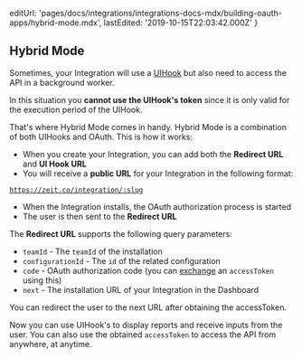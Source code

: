 
  editUrl:
    'pages/docs/integrations/integrations-docs-mdx/building-oauth-apps/hybrid-mode.mdx',
  lastEdited: '2019-10-15T22:03:42.000Z'
}

## Hybrid Mode

Sometimes, your Integration will use a [UIHook](/docs/integrations#understanding-uihooks) but also need to access the <OrgName /> API in a background worker.

In this situation you **cannot use the UIHook's token** since it is only valid for the execution period of the UIHook.

That's where Hybrid Mode comes in handy. Hybrid Mode is a combination of both UIHooks and OAuth. This is how it works:

- When you create your Integration, you can add both the **Redirect URL** and **UI Hook URL**
- You will receive a **public URL** for your Integration in the following format:

<Code>https://zeit.co/integration/:slug</Code>

- When the Integration installs, the OAuth authorization process is started
- The user is then sent to the **Redirect URL**

The **Redirect URL** supports the following query parameters:

- `teamId` - The `teamId` of the installation
- `configurationId` - The `id` of the related configuration
- `code` - OAuth authorization code (you can [exchange](/docs/api#endpoints/oauth2/exchanging-code-for-an-access-token) an `accessToken` using this)
- `next` - The installation URL of your Integration in the <OrgName /> Dashboard

<Note>
  You can redirect the user to the <InlineCode>next</InlineCode> URL after
  obtaining the <InlineCode>accessToken</InlineCode>.
</Note>

Now you can use UIHook's to display reports and receive inputs from the user. You can also use the obtained `accessToken` to access the <OrgName /> API from anywhere, at anytime.
